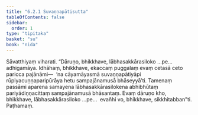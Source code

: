 ```yaml
---
title: "6.2.1 Suvaṇṇapātisutta"
tableOfContents: false
sidebar:
  order: 1
type: "tipitaka"
basket: "su"
book: "nida"
---
```



<DynamicBreadcrumb />

<Division number="167" book="nida">

<Paragraph number="1051" book="nida">
Sāvatthiyaṃ viharati. “Dāruṇo, bhikkhave, lābhasakkārasiloko …pe…  adhigamāya. Idhāhaṃ, bhikkhave, ekaccaṃ puggalaṃ evaṃ cetasā ceto paricca pajānāmi—  ‘na cāyamāyasmā suvaṇṇapātiyāpi rūpiyacuṇṇaparipūrāya hetu sampajānamusā bhāseyyā’ti. Tamenaṃ passāmi aparena samayena lābhasakkārasilokena abhibhūtaṃ pariyādiṇṇacittaṃ sampajānamusā bhāsantaṃ. Evaṃ dāruṇo kho, bhikkhave, lābhasakkārasiloko …pe…  evañhi vo, bhikkhave, sikkhitabban”ti.

</Paragraph>
</Division>

<Paragraph number="1052" type="center" book="nida">
Paṭhamaṃ.
</Paragraph>